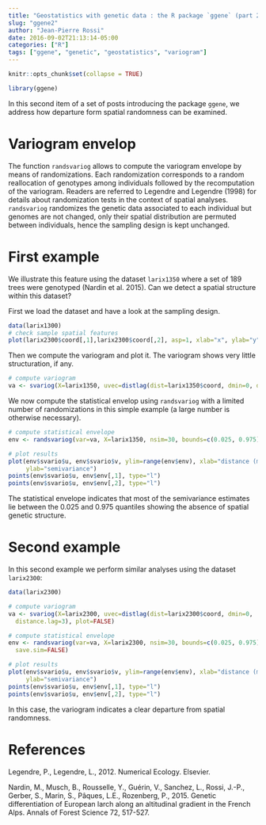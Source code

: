 ```yaml
---
title: "Geostatistics with genetic data : the R package `ggene` (part 2: variogram envelop)"
slug: "ggene2"
author: "Jean-Pierre Rossi"
date: 2016-09-02T21:13:14-05:00
categories: ["R"]
tags: ["ggene", "genetic", "geostatistics", "variogram"]
---
```


```r
knitr::opts_chunk$set(collapse = TRUE)
```

```r
library(ggene)
```

In this second item of a set of posts introducing the package `ggene`, we address how departure form spatial randomness can be examined.

# Variogram envelop

The function ` randsvariog` allows to compute the variogram envelope by means of randomizations. Each randomization corresponds to a random reallocation of genotypes among individuals followed by the recomputation of the variogram. Readers are referred to Legendre and Legendre (1998) for details about randomization tests in the context of spatial analyses. 
`randsvariog` randomizes the genetic data associated to each individual but genomes are not changed, only their spatial distribution are permuted between individuals, hence the sampling design is kept unchanged.

# First example

We illustrate this feature using the dataset `larix1350` where a set of 189 trees were genotyped (Nardin et al. 2015). Can we detect a spatial structure within this dataset? 

First we load the dataset and have a look at the sampling design.

```r
data(larix1300)
# check sample spatial features
plot(larix2300$coord[,1],larix2300$coord[,2], asp=1, xlab="x", ylab="y")
```

Then we compute the variogram and plot it. The variogram shows very little structuration, if any.

```r
# compute variogram
va <- svariog(X=larix1350, uvec=distlag(dist=larix1350$coord, dmin=0, distance.lag=3), plot=TRUE)
```

We now compute the statistical envelop using `randsvariog` with a limited number of randomizations in this simple example (a large number is otherwise necessary).

```r
# compute statistical envelope
env <- randsvariog(var=va, X=larix1350, nsim=30, bounds=c(0.025, 0.975), save.sim=FALSE)

# plot results
plot(env$svario$u, env$svario$v, ylim=range(env$env), xlab="distance (m)",
     ylab="semivariance")
points(env$svario$u, env$env[,1], type="l")
points(env$svario$u, env$env[,2], type="l")
```

The statistical envelope indicates that most of the semivariance estimates lie between the 0.025 and 0.975 quantiles showing the absence of spatial genetic structure.


# Second example

In this second example we perform similar analyses using the dataset `larix2300`:

```r
data(larix2300)

# compute variogram
va <- svariog(X=larix2300, uvec=distlag(dist=larix2300$coord, dmin=0,
  distance.lag=3), plot=FALSE)

# compute statistical envelope
env <- randsvariog(var=va, X=larix2300, nsim=30, bounds=c(0.025, 0.975),
  save.sim=FALSE)

# plot results
plot(env$svario$u, env$svario$v, ylim=range(env$env), xlab="distance (m)",
     ylab="semivariance")
points(env$svario$u, env$env[,1], type="l")
points(env$svario$u, env$env[,2], type="l")
```

In this case, the variogram indicates a clear departure from spatial randomness.


# References

Legendre, P., Legendre, L., 2012. Numerical Ecology. Elsevier.<br />

Nardin, M., Musch, B., Rousselle, Y., Guérin, V., Sanchez, L., Rossi, J.-P., Gerber, S., Marin, S., Pâques, L.E., Rozenberg, P., 2015. Genetic differentiation of European larch along an altitudinal gradient in the French Alps. Annals of Forest Science 72, 517-527.


